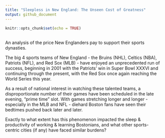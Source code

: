 ```yaml
---
title: "Sleepless in New England: The Unseen Cost of Greatness"
output: github_document
---
```


```r
knitr::opts_chunk$set(echo = TRUE)
```

## 

An analysis of the price New Englanders pay to support their sports dynasties. 

The big 4 sports teams of New England - the Bruins (NHL), Celtics (NBA), Patriots (NFL), and Red Sox (MLB) - have enjoyed an unprecedented run of success, beginning in 2001 with the Patriots' win in Super Bowl XXXVI and continuing through the present, with the Red Sox once again reaching the World Series this year. 

As a result of national interest in watching these talented teams, a disproportionate number of their games have been scheduled in the late evening, "prime time" slot. With games stretching longer and longer - especially in the MLB and NFL - diehard Boston fans have seen their bedtimes pushed back later and later.

Exactly to what extent has this phenomenon impacted the sleep & productivity of working & learning Bostonians, and what other sports-centric cities (if any) have faced similar burdens?